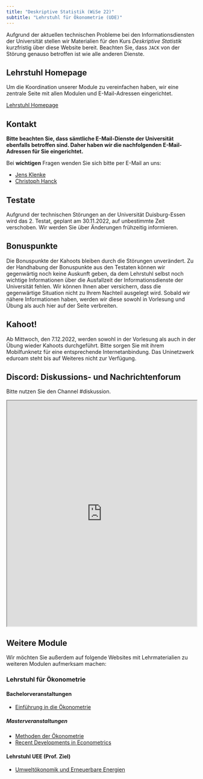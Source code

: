```yaml
---
title: "Deskriptive Statistik (WiSe 22)"
subtitle: "Lehrstuhl für Ökonometrie (UDE)"
---
```


Aufgrund der aktuellen technischen Probleme bei den Informationsdiensten der Universität stellen wir Materialien für den Kurs *Deskriptive Statistik* kurzfristig über diese Website bereit. Beachten Sie, dass `JACK` von der Störung genauso betroffen ist wie alle anderen Dienste.


## Lehrstuhl Homepage

Um die Koordination unserer Module zu vereinfachen haben, wir eine zentrale Seite mit allen Modulen und E-Mail-Adressen eingerichtet.

[Lehrstuhl Homepage](https://jens-klenke.github.io/oek/)


## Kontakt

**Bitte beachten Sie, dass sämtliche E-Mail-Dienste der Universität ebenfalls betroffen sind. Daher haben wir die nachfolgenden E-Mail-Adressen für Sie eingerichtet.**


Bei **wichtigen** Fragen wenden Sie sich bitte per E-Mail an uns:

-   [Jens Klenke](mailto:jens.klenke.ude@gmail.com?subject=%5BDeskriptive%20Statistik%5D)
-   [Christoph Hanck](mailto:christoph.hanck@uni-dortmund.de?subject=%5BDeskriptive%20Statistik%5D)

## Testate

Aufgrund der technischen Störungen an der Universität Duisburg-Essen wird das 2. Testat, geplant am 30.11.2022, auf unbestimmte Zeit verschoben. Wir werden Sie über Änderungen frühzeitig informieren.

## Bonuspunkte

Die Bonuspunkte der Kahoots bleiben durch die Störungen unverändert. Zu der Handhabung der Bonuspunkte aus den Testaten können wir gegenwärtig noch keine Auskunft geben, da dem Lehrstuhl selbst noch wichtige Informationen über die Ausfallzeit der Informationsdienste der Universität fehlen. Wir können Ihnen aber versichern, dass die gegenwärtige Situation nicht zu Ihrem Nachteil ausgelegt wird. Sobald wir nähere Informationen haben, werden wir diese sowohl in Vorlesung und Übung als auch hier auf der Seite verbreiten.

## Kahoot!

Ab Mittwoch, den 7.12.2022, werden sowohl in der Vorlesung als auch in der Übung wieder Kahoots durchgeführt. Bitte sorgen Sie mit ihrem Mobilfunknetz für eine entsprechende Internetanbindung. Das Uninetzwerk eduroam steht bis auf Weiteres nicht zur Verfügung.

## Discord: Diskussions- und Nachrichtenforum

Bitte nutzen Sie den Channel #diskussion.

<iframe src="https://e.widgetbot.io/channels/1046886827304419368/1046886827304419371" height="600" width="100%">

</iframe>

## Weitere Module

Wir möchten Sie außerdem auf folgende Websites mit Lehrmaterialien zu weiteren Modulen aufmerksam machen:

### Lehrstuhl für Ökonometrie

#### Bachelorveranstaltungen 

-   [Einführung in die Ökonometrie](https://mca91.github.io/Eidoe22/)

##### Masterveranstaltungen 

-   [Methoden der Ökonometrie](https://github.com/karo93/Methoden2223)
-   [Recent Developments in Econometrics](https://jens-klenke.github.io/RDIE_WiSe_22/)


#### Lehrstuhl UEE (Prof. Ziel)

-   [Umweltökonomik und Erneuerbare Energien](https://uee.berrisch.biz)
